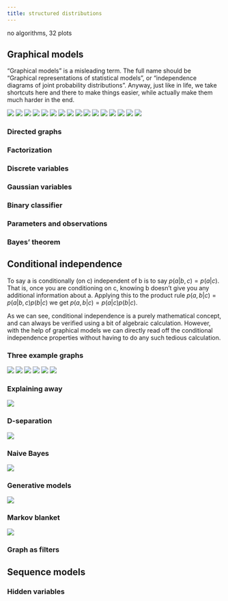 ```yaml
---
title: structured distributions
---
```


no algorithms, 32 plots

## Graphical models

"Graphical models" is a misleading term.  The full name should be "Graphical representations of statistical models", or "independence diagrams of joint probability distributions".  Anyway, just like in life, we take shortcuts here and there to make things easier, while actually make them much harder in the end.

![](./img/DLFC/Chapter-11/Figure_1.png)
![](./img/DLFC/Chapter-11/Figure_2.png)
![](./img/DLFC/Chapter-11/Figure_3_a.png)
![](./img/DLFC/Chapter-11/Figure_3_b.png)
![](./img/DLFC/Chapter-11/Figure_4.png)
![](./img/DLFC/Chapter-11/Figure_5.png)
![](./img/DLFC/Chapter-11/Figure_6.png)
![](./img/DLFC/Chapter-11/Figure_7.png)
![](./img/DLFC/Chapter-11/Figure_8.png)
![](./img/DLFC/Chapter-11/Figure_9.png)
![](./img/DLFC/Chapter-11/Figure_10.png)
![](./img/DLFC/Chapter-11/Figure_11.png)
![](./img/DLFC/Chapter-11/Figure_12.png)
![](./img/DLFC/Chapter-11/Figure_13_a.png)
![](./img/DLFC/Chapter-11/Figure_13_b.png)
![](./img/DLFC/Chapter-11/Figure_13_c.png)

### Directed graphs

### Factorization

### Discrete variables

### Gaussian variables

### Binary classifier

### Parameters and observations

### Bayes' theorem

## Conditional independence

To say a is conditionally (on c) independent of b is to say $p(a|b,c) = p(a|c)$. 
That is, once you are conditioning on c, knowing b doesn't give you any additional information about a.
Applying this to the product rule $p(a,b|c) = p(a|b,c) p(b|c)$ we get $p(a,b|c) = p(a|c) p(b|c)$. 

As we can see, conditional independence is a purely mathematical concept, and can always be verified using a bit of algebraic calculation.
However, with the help of graphical models we can directly read off the conditional independence properties without having to do any such tedious calculation.

### Three example graphs

![](./img/DLFC/Chapter-11/Figure_14.png)
![](./img/DLFC/Chapter-11/Figure_15.png)
![](./img/DLFC/Chapter-11/Figure_16.png)
![](./img/DLFC/Chapter-11/Figure_17.png)
![](./img/DLFC/Chapter-11/Figure_18.png)
![](./img/DLFC/Chapter-11/Figure_19.png)

### Explaining away

![](./img/DLFC/Chapter-11/Figure_20.png)

### D-separation

![](./img/DLFC/Chapter-11/Figure_21.png)

### Naive Bayes

![](./img/DLFC/Chapter-11/Figure_22.png)

### Generative models

![](./img/DLFC/Chapter-11/Figure_24.png)

### Markov blanket

![](./img/DLFC/Chapter-11/Figure_25.png)

### Graph as filters

## Sequence models

### Hidden variables
